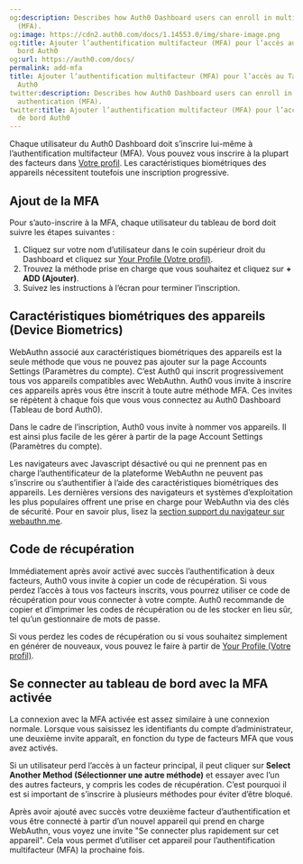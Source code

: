 ```yaml
---
og:description: Describes how Auth0 Dashboard users can enroll in multi-factor authentication
  (MFA).
og:image: https://cdn2.auth0.com/docs/1.14553.0/img/share-image.png
og:title: Ajouter l’authentification multifacteur (MFA) pour l’accès au Tableau de
  bord Auth0
og:url: https://auth0.com/docs/
permalink: add-mfa
title: Ajouter l’authentification multifacteur (MFA) pour l’accès au Tableau de bord
  Auth0
twitter:description: Describes how Auth0 Dashboard users can enroll in multi-factor
  authentication (MFA).
twitter:title: Ajouter l’authentification multifacteur (MFA) pour l’accès au Tableau
  de bord Auth0
---
```


Chaque utilisateur du Auth0 Dashboard doit s’inscrire lui-même à l’authentification multifacteur (MFA). Vous pouvez vous inscrire à la plupart des facteurs dans [Votre profil](%24%7Bmanage_url%7D/#/profile). Les caractéristiques biométriques des appareils nécessitent toutefois une inscription progressive.





## Ajout de la MFA

Pour s’auto-inscrire à la MFA, chaque utilisateur du tableau de bord doit suivre les étapes suivantes :

1. Cliquez sur votre nom d’utilisateur dans le coin supérieur droit du Dashboard et cliquez sur [Your Profile (Votre profil)](%24%7Bmanage_url%7D/#/profile).
2. Trouvez la méthode prise en charge que vous souhaitez et cliquez sur **+ ADD (Ajouter)**.
3. Suivez les instructions à l’écran pour terminer l’inscription.

## Caractéristiques biométriques des appareils (Device Biometrics)

WebAuthn associé aux caractéristiques biométriques des appareils est la seule méthode que vous ne pouvez pas ajouter sur la page Accounts Settings (Paramètres du compte). C’est Auth0 qui inscrit progressivement tous vos appareils compatibles avec WebAuthn. Auth0 vous invite à inscrire ces appareils après vous être inscrit à toute autre méthode MFA. Ces invites se répètent à chaque fois que vous vous connectez au Auth0 Dashboard (Tableau de bord Auth0).

Dans le cadre de l’inscription, Auth0 vous invite à nommer vos appareils. Il est ainsi plus facile de les gérer à partir de la page Account Settings (Paramètres du compte).

Les navigateurs avec Javascript désactivé ou qui ne prennent pas en charge l’authentificateur de la plateforme WebAuthn ne peuvent pas s’inscrire ou s’authentifier à l’aide des caractéristiques biométriques des appareils. Les dernières versions des navigateurs et systèmes d’exploitation les plus populaires offrent une prise en charge pour WebAuthn via des clés de sécurité. Pour en savoir plus, lisez la [section support du navigateur sur webauthn.me](https://webauthn.me/browser-support).

## Code de récupération

Immédiatement après avoir activé avec succès l’authentification à deux facteurs, Auth0 vous invite à copier un code de récupération. Si vous perdez l’accès à tous vos facteurs inscrits, vous pourrez utiliser ce code de récupération pour vous connecter à votre compte. Auth0 recommande de copier et d’imprimer les codes de récupération ou de les stocker en lieu sûr, tel qu’un gestionnaire de mots de passe.

Si vous perdez les codes de récupération ou si vous souhaitez simplement en générer de nouveaux, vous pouvez le faire à partir de [Your Profile (Votre profil)](%24%7Bmanage_url%7D/#/profile).

## Se connecter au tableau de bord avec la MFA activée

La connexion avec la MFA activée est assez similaire à une connexion normale. Lorsque vous saisissez les identifiants du compte d’administrateur, une deuxième invite apparaît, en fonction du type de facteurs MFA que vous avez activés.

Si un utilisateur perd l’accès à un facteur principal, il peut cliquer sur **Select Another Method (Sélectionner une autre méthode)** et essayer avec l’un des autres facteurs, y compris les codes de récupération. C’est pourquoi il est si important de s’inscrire à plusieurs méthodes pour éviter d’être bloqué.

Après avoir ajouté avec succès votre deuxième facteur d’authentification et vous être connecté à partir d’un nouvel appareil qui prend en charge WebAuthn, vous voyez une invite "Se connecter plus rapidement sur cet appareil". Cela vous permet d’utiliser cet appareil pour l’authentification multifacteur (MFA) la prochaine fois.